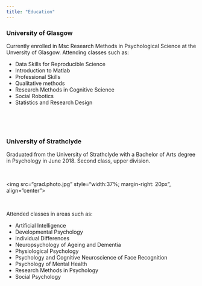 ```yaml
---
title: "Education"
---
```

### University of Glasgow

Currently enrolled in Msc Research Methods in Psychological Science at the Unversity of Glasgow. 
Attending classes such as:


* Data Skills for Reproducible Science
* Introduction to Matlab
*	Professional Skills
*	Qualitative methods
*	Research Methods in Cognitive Science
*	Social Robotics
*	Statistics and Research Design

&nbsp;

&nbsp;


### University of Strathclyde 

Graduated from the University of Strathclyde with a  Bachelor of Arts degree in Psychology in June 2018. Second class, upper division. 

&nbsp;

<img src="grad.photo.jpg" style="width:37%; margin-right: 20px", align="center">
&nbsp;

&nbsp;




Attended classes in areas such as:


* Artificial Intelligence
* Developmental Psychology
* Individual Differences
* Neuropsychology of Ageing and Dementia
* Physiological Psychology
* Psychology and Cognitive Neuroscience of Face Recognition
* Psychology of Mental Health
* Research Methods in Psychology
* Social Psychology




